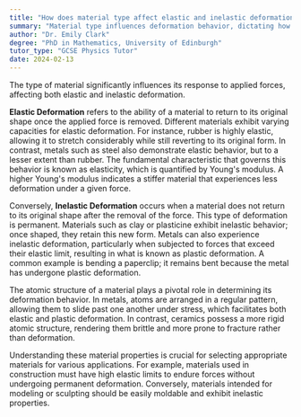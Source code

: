 ```yaml
---
title: "How does material type affect elastic and inelastic deformation?"
summary: "Material type influences deformation behavior, dictating how materials respond to applied forces through elastic (reversible) and inelastic (permanent) changes in shape."
author: "Dr. Emily Clark"
degree: "PhD in Mathematics, University of Edinburgh"
tutor_type: "GCSE Physics Tutor"
date: 2024-02-13
---
```


The type of material significantly influences its response to applied forces, affecting both elastic and inelastic deformation.

**Elastic Deformation** refers to the ability of a material to return to its original shape once the applied force is removed. Different materials exhibit varying capacities for elastic deformation. For instance, rubber is highly elastic, allowing it to stretch considerably while still reverting to its original form. In contrast, metals such as steel also demonstrate elastic behavior, but to a lesser extent than rubber. The fundamental characteristic that governs this behavior is known as elasticity, which is quantified by Young's modulus. A higher Young's modulus indicates a stiffer material that experiences less deformation under a given force.

Conversely, **Inelastic Deformation** occurs when a material does not return to its original shape after the removal of the force. This type of deformation is permanent. Materials such as clay or plasticine exhibit inelastic behavior; once shaped, they retain this new form. Metals can also experience inelastic deformation, particularly when subjected to forces that exceed their elastic limit, resulting in what is known as plastic deformation. A common example is bending a paperclip; it remains bent because the metal has undergone plastic deformation.

The atomic structure of a material plays a pivotal role in determining its deformation behavior. In metals, atoms are arranged in a regular pattern, allowing them to slide past one another under stress, which facilitates both elastic and plastic deformation. In contrast, ceramics possess a more rigid atomic structure, rendering them brittle and more prone to fracture rather than deformation.

Understanding these material properties is crucial for selecting appropriate materials for various applications. For example, materials used in construction must have high elastic limits to endure forces without undergoing permanent deformation. Conversely, materials intended for modeling or sculpting should be easily moldable and exhibit inelastic properties.
    